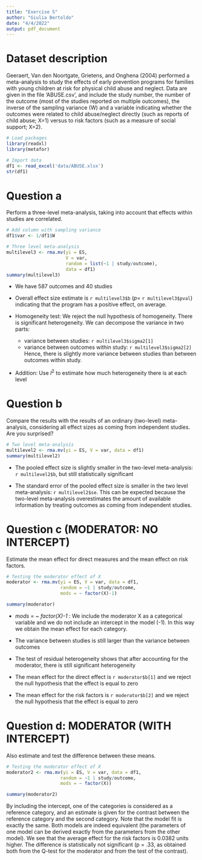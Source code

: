 ```yaml
---
title: "Exercise 5"
author: "Giulia Bertoldo"
date: "4/4/2022"
output: pdf_document
---
```


# Dataset description

Geeraert, Van den Noortgate, Grietens, and Onghena (2004) performed a meta-analysis to study the effects of early prevention programs for families with young children at risk for physical child abuse and neglect. Data are given in the file ‘ABUSE.csv’, and include the study number, the number of the outcome (most of the studies reported on multiple outcomes), the inverse of the sampling variance (W) and a variable indicating whether the outcomes were related to child abuse/neglect directly (such as reports of child abuse; X=1) versus to risk factors (such as a measure of social support; X=2).

```r
# Load packages
library(readxl)
library(metafor)

# Import data
df1 <- read_excel('data/ABUSE.xlsx')
str(df1)
```

\newpage 

# Question a

Perform a three-level meta-analysis, taking into account that effects within studies are correlated.

```r
# Add column with sampling variance 
df1$var <- 1/df1$W

# Three level meta-analysis 
multilevel3 <- rma.mv(yi = ES, 
                      V = var, 
                      random = list(~1 | study/outcome), 
                      data = df1)
summary(multilevel3)
```

* We have 587 outcomes and 40 studies

* Overall effect size estimate is `r multilevel3$b` ($p =$ `r multilevel3$pval`) indicating that the program has a positive effect, on average. 

* Homogeneity test: We reject the null hypothesis of homogeneity. There is significant heterogeneity. We can decompose the variance in two parts:
  + variance between studies: `r multilevel3$sigma2[1]`
  + variance between outcomes within study: `r multilevel3$sigma2[2]`
Hence, there is slightly more variance between studies than between outcomes within study.  

* Addition: Use $I^2$ to estimate how much heterogeneity there is at each level
\newpage

# Question b

Compare the results with the results of an ordinary (two-level) meta-analysis, considering all effect sizes as coming from independent studies. Are you surprised?

```r
# Two level meta-analysis 
multilevel2 <- rma.mv(yi = ES, V = var, data = df1)
summary(multilevel2)
```

* The pooled effect size is slightly smaller in the two-level meta-analysis: `r multilevel2$b`, but still statistically significant

* The standard error of the pooled effect size is smaller in the two level meta-analysis: `r multilevel2$se`. This can be expected because the two-level meta-analysis overestimates the amount of available information by treating outcomes as coming from independent studies. 

\newpage

# Question c (MODERATOR: NO INTERCEPT)

Estimate the mean effect for direct measures and the mean effect on risk factors.

```r
# Testing the moderator effect of X
moderator <- rma.mv(yi = ES, V = var, data = df1, 
                    random = ~1 | study/outcome, 
                    mods = ~ factor(X)-1)

summary(moderator)
```
* *mods = ~ factor(X)-1* : We include the moderator X as a categorical variable and we do not include an intercept in the model (-1). In this way we obtain the mean effect for each category.  

* The variance between studies is still larger than the variance between outcomes  

* The test of residual heterogeneity shows that after accounting for the moderator, there is still significant heterogeneity 

* The mean effect for the direct effect is `r moderator$b[1]` and we reject the null hypothesis that the effect is equal to zero

* The mean effect for the risk factors is `r moderator$b[2]` and we reject the null hypothesis that the effect is equal to zero

\newpage

# Question d: MODERATOR (WITH INTERCEPT)

Also estimate and test the difference between these means.

```r
# Testing the moderator effect of X
moderator2 <- rma.mv(yi = ES, V = var, data = df1, 
                    random = ~1 | study/outcome, 
                    mods = ~ factor(X))

summary(moderator2)
```

By including the intercept, one of the categories is considered as a reference category, and an estimate is given for the contrast between the reference category and the second category. Note that the model fit is exactly the same. Both models are indeed equivalent (the parameters of one model can be derived exactly from the parameters from the other model). We see that the average effect for the risk factors is 0.0382 units higher. The difference is statistically not significant (p = .33, as obtained both from the Q-test for the moderator and from the test of the contrast).


